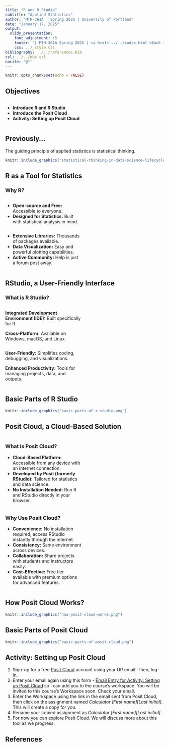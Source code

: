 ---
title: "R and R Studio"
subtitle: "Applied Statistics"
author: "MTH-361A | Spring 2025 | University of Portland"
date: "January 17, 2025"
output:
  slidy_presentation:
    font_adjustment: +5
    footer: "| MTH-361A Spring 2025 | <a href='../../index.html'>Back to the Course Website</a>"
    css: ../_style.css
bibliography: ../../references.bib
csl: ../../mbe.csl
nocite: '@*'
---

```{r setup, include=FALSE}
knitr::opts_chunk$set(echo = FALSE)
```

## Objectives

:::: {.column width=15%}
::::

:::: {.column width=70%}
- **Introduce R and R Studio**
- **Introduce the Posit Cloud**
- **Activity: Setting up Posit Cloud**
::::

:::: {.column width=15%}
::::

## Previously...

The guiding principle of applied statistics is statistical thinking.

```{r statistical-thinking-1, echo=FALSE, fig.cap="Statistical Thinking in the Data Science Life Cycle", fig.align='center', out.width = '55%'}
knitr::include_graphics("statistical-thinking-in-data-science-lifecycle.png")
```

## R as a Tool for Statistics

### Why R?

:::: {.column width=1%}
::::

:::: {.column width=48%}
* **Open-source and Free:** Accessible to everyone.
* **Designed for Statistics:** Built with statistical analysis in mind.
::::

:::: {.column width=48%}
* **Extensive Libraries:** Thousands of packages available.
* **Data Visualization:** Easy and powerful plotting capabilities.
* **Active Community:** Help is just a forum post away.
::::

:::: {.column width=1%}
::::

## RStudio, a User-Friendly Interface

### What is R Studio?

:::: {.column width=1%}
::::

:::: {.column width=48%}
**Integrated Development Environment (IDE):** Built specifically for R.

**Cross-Platform:** Available on Windows, macOS, and Linux.
::::

:::: {.column width=48%}
**User-Friendly:** Simplifies coding, debugging, and visualizations.

**Enhanced Productivity:** Tools for managing projects, data, and outputs.
::::

:::: {.column width=1%}
::::

## Basic Parts of R Studio

```{r rstudio-1, echo=FALSE, fig.cap="Basic Parts of R Studio", fig.align='center', out.width = '50%'}
knitr::include_graphics("basic-parts-of-r-studio.png")
```

## Posit Cloud, a Cloud-Based Solution

:::: {.column width=1%}
::::

:::: {.column width=48%}
### What is Posit Cloud?
* **Cloud-Based Platform:** Accessible from any device with an internet connection.
* **Developed by Posit (formerly RStudio):** Tailored for statistics and data science.
* **No Installation Needed:** Run R and RStudio directly in your browser.
::::

:::: {.column width=48%}
### Why Use Posit Cloud?
* **Convenience:** No installation required; access RStudio instantly through the internet.
* **Consistency:** Same environment across devices.
* **Collaboration:** Share projects with students and instructors easily.
* **Cost-Effective:** Free tier available with premium options for advanced features.
::::

:::: {.column width=1%}
::::

## How Posit Cloud Works?

```{r posit-cloud-network, echo=FALSE, fig.cap="Posit Cloud Computing", fig.align='center', out.width = '75%'}
knitr::include_graphics("how-posit-cloud-works.png")
```

## Basic Parts of Posit Cloud

```{r posit-cloud-1, echo=FALSE, fig.cap="Basic Parts of Posit Cloud", fig.align='center', out.width = '50%'}
knitr::include_graphics("basic-parts-of-posit-cloud.png")
```

## Activity: Setting up Posit Cloud

1. Sign-up for a free [Posit Cloud](https://login.posit.cloud/){target="_blank"} account using your UP email. Then, log-in.
2. Enter your email again using this form - [Email Entry for Activity: Setting up Posit Cloud](https://forms.office.com/r/8Rm8Ni7aDG?origin=lprLink){target="_blank"} so I can add you to the course's workspace. You will be invited to this course's Workspace soon. Check your email.
3. Enter the Workspace using the link in the email sent from Posit Cloud, then click on the assignment named *Calculator [First name][Last initial]*. This will create a copy for you.
4. Rename your copied assignment as *Calculator [First name][Last initial]*.
5. For now you can explore Posit Cloud. We will discuss more about this tool as we progress.

## References

::: {#refs}
:::
